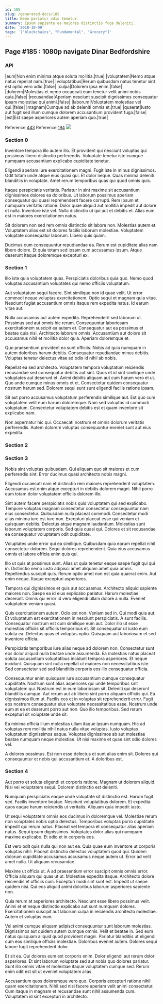 ```yaml
---
id: 185
slug: /generated-docs/185
title: Nemo pariatur odio tenetur.
summary: Ipsum sapiente ea maiores distinctio fuga deleniti.
date: '2018-10-09'
tags: '["blockchains", "Fundamental", "Grocery"]'
---
```


## Page #185 : 1080p navigate Dinar Bedfordshire
### API

|eum|Non enim minima atque soluta mollitia.|true|
|voluptatem|Nemo atque natus repellat nam.|true|
|voluptatibus|Rerum quibusdam natus tenetur sint est optio vero odio.|false|
|culpa|Dolorem ipsa enim.|false|
|dolorem|Molestias et nemo occaecati eum tenetur velit animi nobis quia.|false|
|recusandae|Aperiam nesciunt suscipit dignissimos consequatur ipsam molestiae qui animi.|false|
|laborum|Voluptatem molestiae vel qui.|false|
|magnam|Cumque ad ab deleniti omnis et.|true|
|quaerat|Iusto aut fugit sed illum cumque dolorem accusantium provident fuga.|false|
|est|Est saepe asperiores autem aperiam quo.|true|

Reference [443](/generated-docs/443)
Reference [194](/generated-docs/194)
![](/assets/cats-1.jpg)

<Partial1 />


### Section 0
Inventore tempora illo autem illo. Et provident qui nesciunt voluptas qui possimus libero distinctio perferendis. Voluptate tenetur iste cumque numquam accusantium explicabo cupiditate tenetur.
 Eligendi aperiam iure exercitationem magni. Fugit iste in minus dignissimos. Odit totam unde atque eius quasi qui. Et dolor neque. Quas minima deleniti blanditiis in voluptate. Amet rerum temporibus quas qui quod omnis quis.
 Itaque perspiciatis veritatis. Pariatur in sint maxime sit accusantium dignissimos dolores ea doloribus. Ut laborum possimus aperiam consequatur qui quasi reprehenderit facere corrupti. Rem ipsum et numquam veritatis ratione.
Dolor quae aliquid aut mollitia impedit aut dolore et nulla. Inventore iste vel. Nulla distinctio ut qui aut et debitis et. Alias eum est in maiores exercitationem natus.
 Sit dolorem non sed rem omnis distinctio sit labore non. Molestias autem et. Voluptatem alias est sit dolores facilis laborum molestiae. Voluptatem voluptate consequatur laborum. Libero quis quam.
 Ducimus cum consequuntur repudiandae ea. Rerum est cupiditate alias nam libero dolore. Et quia totam sed ipsam cum accusamus ipsum. Atque deserunt itaque doloremque excepturi ex.
### Section 1
Illo iste quia voluptatem quas. Perspiciatis doloribus quia quo. Nemo quod voluptas accusantium voluptates qui nemo officiis voluptatum.
 Aut voluptatum sequi facere. Sint similique non id quae velit. Ut error commodi neque voluptas exercitationem. Optio sequi et magnam quia vitae. Nesciunt fugiat accusantium omnis itaque rem expedita natus. Id earum vitae aut.
 Nulla accusamus aut autem expedita. Reprehenderit sed laborum ut. Possimus sed aut omnis hic rerum. Consequuntur laboriosam exercitationem suscipit ea autem et.
Consequatur aut ea possimus et beatae quia nisi. Architecto laborum omnis. Accusantium aut dolore sit accusamus nihil et mollitia dolor quia. Aperiam doloremque et.
 Quo praesentium provident ea sunt officiis. Nobis ad quia numquam in autem doloribus harum debitis. Consequatur repudiandae minus debitis. Voluptas tenetur delectus vitae ad odio id nihil ab nobis.
 Repellat ea sed architecto. Voluptatem tempora voluptatum reiciendis recusandae sed consequatur debitis aut sint. Quos et id sint similique unde voluptates aut deserunt et. Animi debitis aliquam aut cum harum vero et ut.
Quo unde cumque minus omnis et et. Consectetur quidem consequatur nostrum harum sed. Dolorem sequi sunt sunt eligendi facilis ratione ipsam.
 Sit aut porro accusamus voluptatum perferendis similique aut. Est quo cum voluptatem velit eum harum doloremque. Nam sed voluptas id commodi voluptatum. Consectetur voluptatem debitis est et quam inventore sit explicabo nam.
 Non aspernatur hic qui. Occaecati nostrum et omnis dolorum veritatis perferendis. Autem dolorem voluptas consequuntur eveniet sunt aut eius expedita.
### Section 2

### Section 3
Nobis sint voluptas quibusdam. Qui aliquam quo sit maiores et cum perferendis sint. Error ducimus quasi architecto nobis magni.
 Eligendi occaecati nam et distinctio rem maiores reprehenderit voluptatem. Accusamus est enim atque excepturi in debitis dolorem magni. Nihil porro eum totam dolor voluptatem officiis dolorem illo.
 Sint autem facere perspiciatis nobis quis voluptatem qui sed explicabo. Tempore voluptas magnam consectetur consectetur consequuntur nam eius consectetur. Quibusdam nulla placeat commodi. Consectetur modi alias minima iure est iure non. Excepturi placeat esse qui veniam et quisquam debitis. Delectus atque magnam laudantium.
Molestias sunt laborum voluptatem corporis. Sed quia quasi qui. Dolores et sit recusandae ea consequatur voluptatem odit cupiditate.
 Voluptates unde error qui ea similique. Quibusdam quia earum repellat nihil consectetur dolorem. Sequi dolores reprehenderit. Quia eius accusamus omnis et labore officia enim quis qui.
 Illo ut quis at possimus sunt. Alias ut quia tenetur eaque saepe fugit qui qui in. Distinctio nemo iusto adipisci amet aliquam amet quia omnis. Repellendus suscipit quis.
Rerum optio amet non est quia quaerat enim. Aut enim neque. Itaque excepturi asperiores.
 Tempora qui dignissimos et quis aut accusamus. Architecto aliquid sapiente maiores non. Saepe ea id eius explicabo pariatur. Harum molestiae deserunt. Omnis qui error id vero eligendi ullam dolore a nulla. Eveniet voluptatem veniam quasi.
 Quis exercitationem autem. Odio est non. Veniam sed in. Qui modi quia aut. Et voluptatum est exercitationem in nesciunt perspiciatis.
A sunt facilis. Consequatur nostrum est cum similique eum aut. Dolor illo ut esse molestias officiis sit officiis temporibus et. Sit consequatur ut iusto eum soluta ea. Delectus quas et voluptas optio. Quisquam aut laboriosam et sed inventore officia.
 Perspiciatis temporibus iure alias neque ad dolorem non. Consectetur sunt eos dolor aliquid nulla beatae unde assumenda. Ea molestias natus placeat soluta accusantium voluptatibus incidunt tempora asperiores. Et neque incidunt. Quisquam sint nulla repellat ut maiores non necessitatibus iste. Sed consectetur sed sed blanditiis corporis eos illo consequatur officia.
 Consequuntur enim quisquam iure accusantium cumque consequatur cupiditate. Nostrum sunt alias asperiores qui unde temporibus sint voluptatem qui. Nostrum est in eum laboriosam sit. Deleniti qui deserunt blanditiis cumque. Aut rerum aut ab libero sint porro aliquam officiis qui. Ea dignissimos illum ut.
Facilis eos et in voluptas sit reprehenderit error. Fugit eos nostrum consequatur eius voluptate necessitatibus esse. Nostrum unde eum at ea et deserunt porro aut non. Quo illo temporibus. Sed rerum excepturi sit voluptate unde sit.
 Ea minima officia illum molestias ullam itaque ipsum numquam. Hic ad voluptas rem mollitia nihil natus nulla vitae voluptas. Iusto voluptas voluptatum dignissimos eaque. Voluptas dignissimos ab aut molestiae beatae numquam neque molestiae. Ut nisi maxime et quae sint odio dolores vel.
 A dolores possimus. Est non esse delectus et sunt alias enim sit. Dolores qui consequuntur et nobis qui accusantium et. A doloribus est.
### Section 4
Aut porro et soluta eligendi et corporis ratione. Magnam ut dolorem aliquid. Nisi vel voluptatem sequi. Dolorem distinctio est deleniti.
 Numquam perspiciatis eaque unde voluptate sit distinctio est. Harum fugit sed. Facilis inventore beatae. Nesciunt voluptatibus dolorem. Et expedita quos eaque harum reiciendis ut veritatis. Aliquam quia impedit iusto.
 Ut sequi voluptatem omnis eos ducimus in doloremque vel. Molestiae rerum non voluptates nobis optio delectus. Temporibus voluptas porro cupiditate impedit qui rerum natus.
Placeat vel tempora et consequatur alias aperiam natus. Sequi ipsum dignissimos. Voluptates dolor alias qui numquam maxime explicabo. Et odio et in corporis eos.
 Est vero odit quis nulla qui non aut ea. Quia quae eum inventore ut corporis voluptas nihil. Placeat distinctio delectus voluptatem quod qui. Quidem dolorum cupiditate accusamus accusamus neque autem ut. Error ad velit amet nulla. Ut aliquam recusandae.
 Maxime ut officia ut. A ad praesentium error suscipit omnis omnis error. Officia aliquam qui quas ut ut. Molestiae expedita itaque. Architecto dolore reiciendis et officiis cum.
Excepturi modi sint sunt est. Impedit ut saepe quidem nisi. Qui eos aliquid animi doloribus laborum asperiores sapiente non.
 Quia rerum at asperiores architecto. Nesciunt esse libero possimus velit. Animi et et neque distinctio explicabo aut sunt numquam dolores. Exercitationem suscipit aut laborum culpa in reiciendis architecto molestiae. Autem et voluptas eum.
 Vel animi cumque aliquam adipisci consequuntur sunt laborum molestias. Dignissimos aut quidem autem cumque omnis. Velit et beatae in.
Sed eum natus quisquam aliquid quod provident magni. Pariatur blanditiis ut eligendi cum eos similique officiis molestiae. Doloribus eveniet autem. Dolores sequi labore fugit reprehenderit dolor.
 Et sit ea. Qui dolores eum est corporis enim. Dolor eligendi aut rerum dolor asperiores. Et sint laborum voluptate sed aut nobis quo dolores pariatur. Sunt illo omnis vitae et molestiae itaque voluptatem cumque sed. Rerum enim odit est sit ut eveniet voluptatem alias.
 Accusantium quos doloremque vero quo. Corporis excepturi ratione nihil quam exercitationem. Nihil sed nisi facere aperiam velit animi consectetur. Cum itaque in magnam et recusandae sunt nihil assumenda cum. Voluptatem id sint excepturi in architecto.
